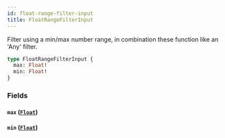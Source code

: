 ```yaml
---
id: float-range-filter-input
title: FloatRangeFilterInput
---
```



Filter using a min/max number range, in combination these function like an 'Any' filter.


```graphql
type FloatRangeFilterInput {
  max: Float!
  min: Float!
}
```


### Fields

#### `max` ([`Float`](/developers/supplier-apis/supply-api/graphql/reference/scalars/float))




#### `min` ([`Float`](/developers/supplier-apis/supply-api/graphql/reference/scalars/float))






